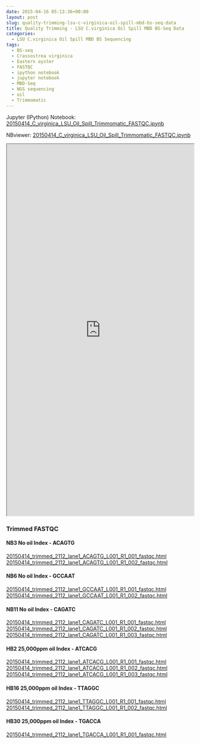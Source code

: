 ```yaml
---
date: 2015-04-16 05:13:36+00:00
layout: post
slug: quality-trimming-lsu-c-virginica-oil-spill-mbd-bs-seq-data
title: Quality Trimming - LSU C.virginica Oil Spill MBD BS-Seq Data
categories:
  - LSU C.virginica Oil Spill MBD BS Sequencing
tags:
  - BS-seq
  - Crassostrea virginica
  - Eastern oyster
  - FASTQC
  - ipython notebook
  - jupyter notebook
  - MBD-Seq
  - NGS sequencing
  - oil
  - Trimmomatic
---
```


Jupyter (IPython) Notebook: [20150414_C_virginica_LSU_Oil_Spill_Trimmomatic_FASTQC.ipynb](https://eagle.fish.washington.edu/Arabidopsis/iPythonNotebooks/20150414_C_virginica_LSU_Oil_Spill_Trimmomatic_FASTQC.ipynb)

NBviewer: [20150414_C_virginica_LSU_Oil_Spill_Trimmomatic_FASTQC.ipynb](https://nbviewer.ipython.org/url/eagle.fish.washington.edu/Arabidopsis/iPythonNotebooks/20150414_C_virginica_LSU_Oil_Spill_Trimmomatic_FASTQC.ipynb)

<iframe src="https://nbviewer.ipython.org/url/eagle.fish.washington.edu/Arabidopsis/iPythonNotebooks/20150414_C_virginica_LSU_Oil_Spill_Trimmomatic_FASTQC.ipynb" width="100%" height="1000" scrolling="yes"></iframe>



### Trimmed FASTQC





#### NB3 No oil Index - ACAGTG



[20150414_trimmed_2112_lane1_ACAGTG_L001_R1_001_fastqc.html](https://eagle.fish.washington.edu/Arabidopsis/20150414_trimmed_2112_lane1_ACAGTG_L001_R1_001_fastqc.html)
[20150414_trimmed_2112_lane1_ACAGTG_L001_R1_002_fastqc.html](https://eagle.fish.washington.edu/Arabidopsis/20150414_trimmed_2112_lane1_ACAGTG_L001_R1_002_fastqc.html)



#### 





#### NB6 No oil Index - GCCAAT



[20150414_trimmed_2112_lane1_GCCAAT_L001_R1_001_fastqc.html](https://eagle.fish.washington.edu/Arabidopsis/20150414_trimmed_2112_lane1_GCCAAT_L001_R1_001_fastqc.html)
[20150414_trimmed_2112_lane1_GCCAAT_L001_R1_002_fastqc.html](https://eagle.fish.washington.edu/Arabidopsis/20150414_trimmed_2112_lane1_GCCAAT_L001_R1_002_fastqc.html)



#### 





#### NB11 No oil Index - CAGATC



[20150414_trimmed_2112_lane1_CAGATC_L001_R1_001_fastqc.html](https://eagle.fish.washington.edu/Arabidopsis/20150414_trimmed_2112_lane1_CAGATC_L001_R1_001_fastqc.html)
[20150414_trimmed_2112_lane1_CAGATC_L001_R1_002_fastqc.html](https://eagle.fish.washington.edu/Arabidopsis/20150414_trimmed_2112_lane1_CAGATC_L001_R1_002_fastqc.html)
[20150414_trimmed_2112_lane1_CAGATC_L001_R1_003_fastqc.html](https://eagle.fish.washington.edu/Arabidopsis/20150414_trimmed_2112_lane1_CAGATC_L001_R1_003_fastqc.html)



#### 





#### HB2 25,000ppm oil Index - ATCACG



[20150414_trimmed_2112_lane1_ATCACG_L001_R1_001_fastqc.html](https://eagle.fish.washington.edu/Arabidopsis/20150414_trimmed_2112_lane1_ATCACG_L001_R1_001_fastqc.html)
[20150414_trimmed_2112_lane1_ATCACG_L001_R1_002_fastqc.html](https://eagle.fish.washington.edu/Arabidopsis/20150414_trimmed_2112_lane1_ATCACG_L001_R1_002_fastqc.html)
[20150414_trimmed_2112_lane1_ATCACG_L001_R1_003_fastqc.html](https://eagle.fish.washington.edu/Arabidopsis/20150414_trimmed_2112_lane1_ATCACG_L001_R1_003_fastqc.html)



#### 





#### HB16 25,000ppm oil Index - TTAGGC



[20150414_trimmed_2112_lane1_TTAGGC_L001_R1_001_fastqc.html](https://eagle.fish.washington.edu/Arabidopsis/20150414_trimmed_2112_lane1_TTAGGC_L001_R1_001_fastqc.html)
[20150414_trimmed_2112_lane1_TTAGGC_L001_R1_002_fastqc.html](https://eagle.fish.washington.edu/Arabidopsis/20150414_trimmed_2112_lane1_TTAGGC_L001_R1_002_fastqc.html)



#### 





#### HB30 25,000ppm oil Index - TGACCA



[20150414_trimmed_2112_lane1_TGACCA_L001_R1_001_fastqc.html](https://eagle.fish.washington.edu/Arabidopsis/20150414_trimmed_2112_lane1_TGACCA_L001_R1_001_fastqc.html)
